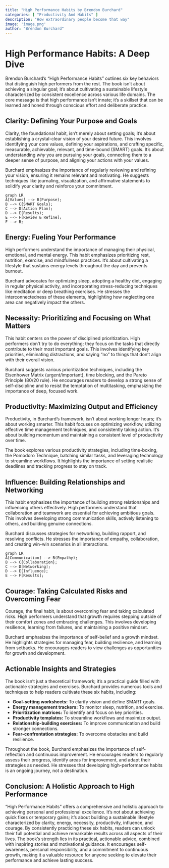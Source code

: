 ```yaml
---
title: "High Performance Habits by Brendon Burchard"
categories: [ "Productivity And Habits" ]
description: "How extraordinary people become that way"
image: 'image.png'
author: "Brendon Burchard"
---
```

# High Performance Habits: A Deep Dive

Brendon Burchard's "High Performance Habits" outlines six key behaviors that distinguish high performers from the rest.  The book isn't about achieving a singular goal; it's about cultivating a sustainable lifestyle characterized by consistent excellence across various life domains.  The core message is that high performance isn't innate; it's a skillset that can be learned and honed through conscious effort and deliberate practice.

## Clarity: Defining Your Purpose and Goals

Clarity, the foundational habit, isn't merely about setting goals; it's about establishing a crystal-clear vision of your desired future.  This involves identifying your core values, defining your aspirations, and crafting specific, measurable, achievable, relevant, and time-bound (SMART) goals.  It's about understanding *why* you are pursuing your goals, connecting them to a deeper sense of purpose, and aligning your actions with your values.

Burchard emphasizes the importance of regularly reviewing and refining your vision, ensuring it remains relevant and motivating.  He suggests techniques like journaling, visualization, and affirmative statements to solidify your clarity and reinforce your commitment.

```mermaid
graph LR
A[Values] --> B(Purpose);
B --> C{SMART Goals};
C --> D[Action Plan];
D --> E(Results);
E --> F[Review & Refine];
F --> B;
```

## Energy: Fueling Your Performance

High performers understand the importance of managing their physical, emotional, and mental energy.  This habit emphasizes prioritizing rest, nutrition, exercise, and mindfulness practices.  It's about cultivating a lifestyle that sustains energy levels throughout the day and prevents burnout.

Burchard advocates for optimizing sleep, adopting a healthy diet, engaging in regular physical activity, and incorporating stress-reducing techniques like meditation or deep breathing exercises.  He stresses the interconnectedness of these elements, highlighting how neglecting one area can negatively impact the others.

##  Necessity: Prioritizing and Focusing on What Matters

This habit centers on the power of disciplined prioritization. High performers don't try to do everything; they focus on the tasks that directly contribute to their most important goals. This involves identifying key priorities, eliminating distractions, and saying "no" to things that don't align with their overall vision.

Burchard suggests various prioritization techniques, including the Eisenhower Matrix (urgent/important), time blocking, and the Pareto Principle (80/20 rule). He encourages readers to develop a strong sense of self-discipline and to resist the temptation of multitasking, emphasizing the importance of deep, focused work.

## Productivity: Maximizing Output and Efficiency

Productivity, in Burchard's framework, isn't about working longer hours; it's about working smarter. This habit focuses on optimizing workflow, utilizing effective time management techniques, and consistently taking action.  It's about building momentum and maintaining a consistent level of productivity over time.

The book explores various productivity strategies, including time-boxing, the Pomodoro Technique, batching similar tasks, and leveraging technology to streamline workflows.  It highlights the importance of setting realistic deadlines and tracking progress to stay on track.

## Influence: Building Relationships and Networking

This habit emphasizes the importance of building strong relationships and influencing others effectively.  High performers understand that collaboration and teamwork are essential for achieving ambitious goals. This involves developing strong communication skills, actively listening to others, and building genuine connections.

Burchard discusses strategies for networking, building rapport, and resolving conflicts.  He stresses the importance of empathy, collaboration, and creating win-win scenarios in all interactions.

```mermaid
graph LR
A[Communication] --> B(Empathy);
B --> C{Collaboration};
C --> D[Networking];
D --> E(Influence);
E --> F[Results];

```

## Courage: Taking Calculated Risks and Overcoming Fear

Courage, the final habit, is about overcoming fear and taking calculated risks. High performers understand that growth requires stepping outside of their comfort zones and embracing challenges. This involves developing resilience, learning from failures, and maintaining a positive mindset.

Burchard emphasizes the importance of self-belief and a growth mindset.  He highlights strategies for managing fear, building resilience, and learning from setbacks. He encourages readers to view challenges as opportunities for growth and development.


## Actionable Insights and Strategies

The book isn't just a theoretical framework; it's a practical guide filled with actionable strategies and exercises. Burchard provides numerous tools and techniques to help readers cultivate these six habits, including:

* **Goal-setting worksheets:** To clarify vision and define SMART goals.
* **Energy management trackers:** To monitor sleep, nutrition, and exercise.
* **Prioritization matrices:** To identify and focus on key priorities.
* **Productivity templates:** To streamline workflows and maximize output.
* **Relationship-building exercises:** To improve communication and build stronger connections.
* **Fear-confrontation strategies:** To overcome obstacles and build resilience.

Throughout the book, Burchard emphasizes the importance of self-reflection and continuous improvement. He encourages readers to regularly assess their progress, identify areas for improvement, and adapt their strategies as needed.  He stresses that developing high-performance habits is an ongoing journey, not a destination.


## Conclusion:  A Holistic Approach to High Performance

"High Performance Habits" offers a comprehensive and holistic approach to achieving personal and professional excellence.  It's not about achieving quick fixes or temporary gains; it's about building a sustainable lifestyle characterized by clarity, energy, necessity, productivity, influence, and courage.  By consistently practicing these six habits, readers can unlock their full potential and achieve remarkable results across all aspects of their lives.  The book’s strength lies in its practical, actionable advice, combined with inspiring stories and motivational guidance.  It encourages self-awareness, personal responsibility, and a commitment to continuous growth, making it a valuable resource for anyone seeking to elevate their performance and achieve lasting success.

